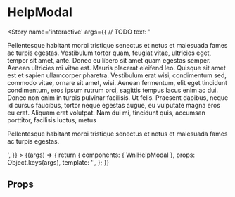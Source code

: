 
<Meta title='molecules/HelpModal' component={WnlHelpModal} />

# HelpModal

<Story name='interactive'
    args={{
//     TODO
        text: '<p>Pellentesque habitant morbi tristique senectus et netus et malesuada fames ac turpis egestas. Vestibulum tortor quam, feugiat vitae, ultricies eget, tempor sit amet, ante. Donec eu libero sit amet quam egestas semper. Aenean ultricies mi vitae est. Mauris placerat eleifend leo. Quisque sit amet est et sapien ullamcorper pharetra. Vestibulum erat wisi, condimentum sed, commodo vitae, ornare sit amet, wisi. Aenean fermentum, elit eget tincidunt condimentum, eros ipsum rutrum orci, sagittis tempus lacus enim ac dui. Donec non enim in turpis pulvinar facilisis. Ut felis. Praesent dapibus, neque id cursus faucibus, tortor neque egestas augue, eu vulputate magna eros eu erat. Aliquam erat volutpat. Nam dui mi, tincidunt quis, accumsan porttitor, facilisis luctus, metus</p><p>Pellentesque habitant morbi tristique senectus et netus et malesuada fames ac turpis egestas.</p>',
    }}
    >
    {(args) => {
        return {
            components: { WnlHelpModal },
            props: Object.keys(args),
            template: '<wnl-help-modal :text="text" />',
        };
    }}
</Story>

## Props

<Props of={WnlHelpModal} />
